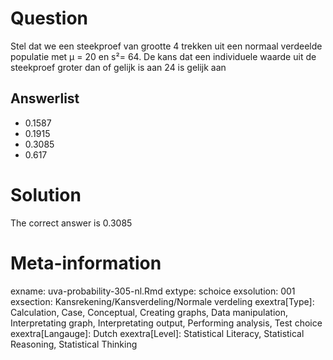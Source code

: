 Question
========

Stel dat we een steekproef van grootte 4 trekken uit een normaal verdeelde populatie met µ = 20 en s²= 64. De kans dat een individuele waarde uit de steekproef groter dan of gelijk is aan 24 is gelijk aan 

Answerlist
----------
* 0.1587
* 0.1915
* 0.3085
* 0.617

Solution
========

The correct answer is  0.3085 

Meta-information
================
exname: uva-probability-305-nl.Rmd 
extype: schoice 
exsolution: 001 
exsection: Kansrekening/Kansverdeling/Normale verdeling
exextra[Type]: Calculation, Case, Conceptual, Creating graphs, Data manipulation, Interpretating graph, Interpretating output, Performing analysis, Test choice 
exextra[Langauge]: Dutch 
exextra[Level]: Statistical Literacy, Statistical Reasoning, Statistical Thinking 
